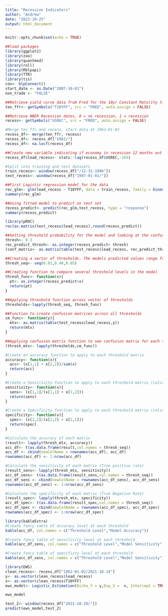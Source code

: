 ```yaml
---
title: "Recession Indicators"
author: "Andrew"
date: "2022-10-25"
output: html_document
---
```


```r
knitr::opts_chunk$set(echo = TRUE)
```

```r
##load packages
library(ggplot2)
library(zoo)
library(quantmod)
library(roll)
library(Rblpapi)
library(TTR)
library(tis)
con<- blpConnect()
start_date <- as.Date("2007-10-01")
non_trade <- "FALSE"
```


```r
##Retrieve yield curve data from Fred for the 10yr Constant Maturity Yield less the Fed Funds Rate
ten_ffr<- getSymbols("T10YFF", src = "FRED", auto.assign = FALSE)
```

```r
##Retrieve NBER Recession dates, 0 = no recession, 1 = recession
recess<- getSymbols("USREC", src = "FRED", auto.assign = FALSE)
```

```r
#Merge ten_ffr and recess, start data at 1962-01-02
recess_df<- merge(ten_ffr, recess)
recess_df<- recess_df["1962/"]
recess_df<- na.locf(recess_df)
```

```r
##Create new variable indicating if economy in recession 12 months out
recess_df$lead_recess<- stats::lag(recess_df$USREC,-265)
```

```r
#Split into training and test datasets
train_recess<- window(recess_df["/12-31-1996"])
test_recess<- window(recess_df["1997-01-01/"])
```


```r
##First Logistic regression model for the data
rec_glm<- glm(lead_recess ~ T10YFF, data = train_recess, family = binomial(link = "logit"))
summary(rec_glm)
```
```r
##Using fitted model to predict on test set
recess_predict<- predict(rec_glm,test_recess, type = "response")
summary(recess_predict)
```
```r
library(pROC)
roc(as.matrix(test_recess$lead_recess),round(recess_predict))
```

```r
##Setting threshold probability for the model and looking at the confusion matrix (Actual on side, predicted across top of matrix)
thresh<- 0.3
rec_predict_thresh<- as.integer(recess_predict> thresh)
(conf_matrix<- as.matrix(table(test_recess$lead_recess, rec_predict_thresh)))
```

```r
##Creating a vector of thresholds. The models predicted values range from 0.006 to 0.442
thresh_seq<- seq(0.01,0.40,0.05)
```

```r
##Creating function to compare several threshold levels in the model
thresh_func<- function(x){
  pt<- as.integer(recess_predict>x)
  return(pt)
}
```

```r
##Applying threshold function across vector of thresholds
thresholds<-lapply(thresh_seq, thresh_func)
```


```r
##Function to create confusion matrices across all thresholds
cm_func<- function(y){
  mtx<- as.matrix(table(test_recess$lead_recess,y))
  return(mtx)
}
```

```r
##Applying confusion matrix function to see confusion matrix for each threshold 
(thresh_mtx<- lapply(thresholds,cm_func))
```

```r
#Create an accuracy function to apply to each threshold matrix
accuracy<- function(x){
  acc<- (x[1,1] + x[2,2])/sum(x)
  return(acc)
}
```

```r
#Create a Sensitivity function to apply to each threshold matrix (calculates percent of predicting true positives to all true positives and negatives)
sensitivity<- function(x){
  sens<- (x[1,1]/(x[1,1] + x[1,2]))
  return(sens)
}
```

```r
#Create a Specificity function to apply to each threshold matrix (calculates percent of predicting true negatives to sum of true positives and false positives)
specificity<- function(x){
  spec<- (x[2,2]/(x[2,2] + x[2,1]))
  return(spec)
}
```


```r
#Calculate the accuracy of each matrix
(result<- lapply(thresh_mtx, accuracy))
acc_df<- t(as.data.frame(result,col.names = thresh_seq))
acc_df <- cbind(newColName = rownames(acc_df), acc_df)
rownames(acc_df) <- 1:nrow(acc_df)
```

```r
#Calculate the sensitivity of each matrix (True positive rate)
(result_sens<- lapply(thresh_mtx, sensitivity))
acc_df_sens<- t(as.data.frame(result_sens,col.names = thresh_seq))
acc_df_sens <- cbind(newColName = rownames(acc_df_sens), acc_df_sens)
rownames(acc_df_sens) <- 1:nrow(acc_df_sens)
```

```r
#Calculate the specificity of each matrix (True Negative Rate)
(result_spec<- lapply(thresh_mtx, specificity))
acc_df_spec<- t(as.data.frame(result_spec,col.names = thresh_seq))
acc_df_spec <- cbind(newColName = rownames(acc_df_spec), acc_df_spec)
rownames(acc_df_spec) <- 1:nrow(acc_df_spec)
```


```r
library(kableExtra)
#Create fancy table of accuracy level at each threshold
kable(acc_df, col.names = c("Threshold Level","Model Accuracy"))
```



```r
#Create fancy table of sensitivity level at each threshold
kable(acc_df_sens, col.names = c("Threshold Level","Model Sensitivity"))
```

```r
#Create fancy table of specificty level at each threshold
kable(acc_df_sens, col.names = c("Threshold Level","Model Sensitivity"))
```

```r
library(EWS)
clean_recess<- recess_df["1962-01-02/2021-10-19"]
y<- as.vector(clean_recess$lead_recess)
x<- as.vector(clean_recess$T10YFF)
ews_model<- Logistic_Estimation(Dicho_Y = y,Exp_X =  x, Intercept = TRUE, Nb_Id = 1, Lag = 1, type_model = 1)
```

```r
ews_model
```
```r
test_2<- window(recess_df["2021-10-20/"])
predict(ews_model,test_2)
```


